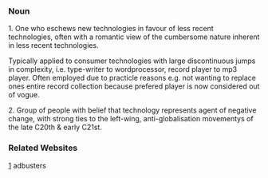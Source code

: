 ===Noun===

1. One who eschews new technologies in favour of less recent technologies, often with a romantic view of the cumbersome nature inherent in less recent technologies.

Typically applied to consumer technologies with large discontinuous jumps in complexity, i.e. type-writer to wordprocessor, record player to mp3 player. Often employed due to practicle reasons e.g. not wanting to replace ones entire record collection because prefered player is now considered out of vogue.

2. Group of people with belief that technology represents agent of negative change, with strong ties to the left-wing, anti-globalisation movementys of the late C20th & early C21st.


===Related Websites===

[http://www.adbuster.org] adbusters
